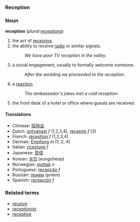 ===Reception===

===Noun===
'''reception''' (''plural'' [[receptions]])

# the act of [[receive|receiving]].
# the ability to receive [[radio]] or similar signals.
#:''We have poor TV reception in the valley''.
# a social engagement, usually to formally welcome someone.
#:''After the wedding we proceeded to the reception''.
# a [[reaction]].
#:''The ambassador's jokes met a cold reception''.
# the front desk of a hotel or office where guests are received.

====Translations====
*Chinese: [[招待会]]  <!-- don't know which definition this applies to -->
*Dutch: [[ontvangst]] ''f'' (1,2,3,4), [[receptie]] ''f'' (3)
*French: [[réception]] ''f'' (1,2,3,4)
*German: [[Empfang]] ''m'' (1, 2, 4)
*Italian: [[ricezione]] ''f'' <!-- don't know which definition this applies to -->
*Japanese: [[受信]] <!-- don't know which definition this applies to -->
*Korean: [[응접]] (eungcheop) <!-- don't know which definition this applies to -->
*Norwegian: [[mottak]] ''n'' <!-- don't know which definition this applies to -->
*Portuguese: [[recepção]] ''f'' <!-- don't know which definition this applies to -->
*Russian: [[прием]] (priem) <!-- don't know which definition this applies to -->
*Spanish: [[recepción]] ''f'' <!-- don't know which definition this applies to -->

===Related terms===
*[[receive]]
*[[receptionist]]
*[[receptive]]